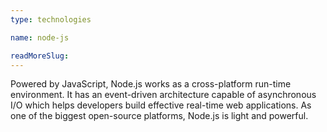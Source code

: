 ```yaml
---
type: technologies

name: node-js

readMoreSlug:
---
```


Powered by JavaScript, Node.js works as a cross-platform run-time environment. It has an event-driven architecture capable of asynchronous I/O which helps developers build effective real-time web applications. As one of the biggest open-source platforms, Node.js is light and powerful.
